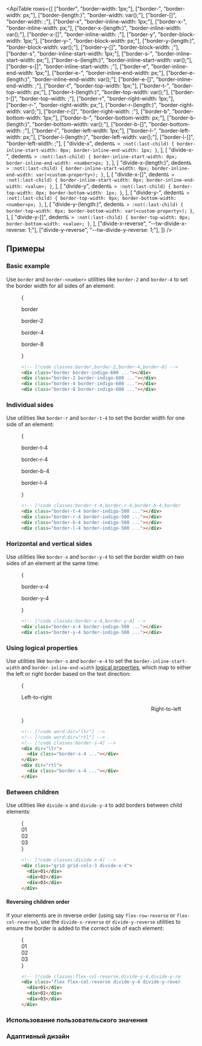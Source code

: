 

<ApiTable
  rows={[
    ["border", "border-width: 1px;"],
    ["border-<number>", "border-width: <number>px;"],
    ["border-(length:<custom-property>)", "border-width: var(<custom-property>);"],
    ["border-[<value>]", "border-width: <value>;"],
    ["border-x", "border-inline-width: 1px;"],
    ["border-x-<number>", "border-inline-width: <number>px;"],
    ["border-x-(length:<custom-property>)", "border-inline-width: var(<custom-property>);"],
    ["border-x-[<value>]", "border-inline-width: <value>;"],
    ["border-y", "border-block-width: 1px;"],
    ["border-y-<number>", "border-block-width: <number>px;"],
    ["border-y-(length:<custom-property>)", "border-block-width: var(<custom-property>);"],
    ["border-y-[<value>]", "border-block-width: <value>;"],
    ["border-s", "border-inline-start-width: 1px;"],
    ["border-s-<number>", "border-inline-start-width: <number>px;"],
    ["border-s-(length:<custom-property>)", "border-inline-start-width: var(<custom-property>);"],
    ["border-s-[<value>]", "border-inline-start-width: <value>;"],
    ["border-e", "border-inline-end-width: 1px;"],
    ["border-e-<number>", "border-inline-end-width: <number>px;"],
    ["border-e-(length:<custom-property>)", "border-inline-end-width: var(<custom-property>);"],
    ["border-e-[<value>]", "border-inline-end-width: <value>;"],
    ["border-t", "border-top-width: 1px;"],
    ["border-t-<number>", "border-top-width: <number>px;"],
    ["border-t-(length:<custom-property>)", "border-top-width: var(<custom-property>);"],
    ["border-t-[<value>]", "border-top-width: <value>;"],
    ["border-r", "border-right-width: 1px;"],
    ["border-r-<number>", "border-right-width: <number>px;"],
    ["border-r-(length:<custom-property>)", "border-right-width: var(<custom-property>);"],
    ["border-r-[<value>]", "border-right-width: <value>;"],
    ["border-b", "border-bottom-width: 1px;"],
    ["border-b-<number>", "border-bottom-width: <number>px;"],
    ["border-b-(length:<custom-property>)", "border-bottom-width: var(<custom-property>);"],
    ["border-b-[<value>]", "border-bottom-width: <value>;"],
    ["border-l", "border-left-width: 1px;"],
    ["border-l-<number>", "border-left-width: <number>px;"],
    ["border-l-(length:<custom-property>)", "border-left-width: var(<custom-property>);"],
    ["border-l-[<value>]", "border-left-width: <value>;"],
    [
      "divide-x",
      dedent`
        & > :not(:last-child) {
          border-inline-start-width: 0px;
          border-inline-end-width: 1px;
        }
    `,
    ],
    [
      "divide-x-<number>",
      dedent`
        & > :not(:last-child) {
          border-inline-start-width: 0px;
          border-inline-end-width: <number>px;
        }
    `,
    ],
    [
      "divide-x-(length:<custom-property>)",
      dedent`
        & > :not(:last-child) {
          border-inline-start-width: 0px;
          border-inline-end-width: var(<custom-property>);
        }
    `,
    ],
    [
      "divide-x-[<value>]",
      dedent`
        & > :not(:last-child) {
          border-inline-start-width: 0px;
          border-inline-end-width: <value>;
        }
    `,
    ],
    [
      "divide-y",
      dedent`
        & > :not(:last-child) {
          border-top-width: 0px;
          border-bottom-width: 1px;
        }
    `,
    ],
    [
      "divide-y-<number>",
      dedent`
        & > :not(:last-child) {
          border-top-width: 0px;
          border-bottom-width: <number>px;
        }
    `,
    ],
    [
      "divide-y-(length:<custom-property>)",
      dedent`
        & > :not(:last-child) {
          border-top-width: 0px;
          border-bottom-width: var(<custom-property>);
        }
    `,
    ],
    [
      "divide-y-[<value>]",
      dedent`
        & > :not(:last-child) {
          border-top-width: 0px;
          border-bottom-width: <value>;
        }
    `,
    ],
    ["divide-x-reverse", "--tw-divide-x-reverse: 1;"],
    ["divide-y-reverse", "--tw-divide-y-reverse: 1;"],
  ]}
/>

## Примеры

### Basic example

Use `border` and `border-<number>` utilities like `border-2` and `border-4` to set the border width for all sides of an element:

<Figure>

<Example>
  {
    <div className="flex flex-col items-center justify-around gap-4 text-center text-sm leading-6 font-bold text-white sm:flex-row">
      <div className="flex shrink-0 flex-col items-center">
        <p className="mb-3 text-center font-mono text-sm font-medium text-gray-500 dark:text-gray-400">border</p>
        <div className="size-16 border border-indigo-600 p-4"></div>
      </div>
      <div className="flex shrink-0 flex-col items-center">
        <p className="mb-3 text-center font-mono text-sm font-medium text-gray-500 dark:text-gray-400">border-2</p>
        <div className="size-16 border-2 border-indigo-600 p-4"></div>
      </div>
      <div className="flex shrink-0 flex-col items-center">
        <p className="mb-3 text-center font-mono text-sm font-medium text-gray-500 dark:text-gray-400">border-4</p>
        <div className="size-16 border-4 border-indigo-600 p-4"></div>
      </div>
      <div className="flex shrink-0 flex-col items-center">
        <p className="mb-3 text-center font-mono text-sm font-medium text-gray-500 dark:text-gray-400">border-8</p>
        <div className="size-16 border-8 border-indigo-600 p-4"></div>
      </div>
    </div>
  }
</Example>

```html
<!-- [!code classes:border,border-2,border-4,border-8] -->
<div class="border border-indigo-600 ..."></div>
<div class="border-2 border-indigo-600 ..."></div>
<div class="border-4 border-indigo-600 ..."></div>
<div class="border-8 border-indigo-600 ..."></div>
```

</Figure>

### Individual sides

Use utilities like `border-r` and `border-t-4` to set the border width for one side of an element:

<Figure>

<Example>
  {
    <div className="flex flex-col items-center justify-around gap-4 text-center text-sm leading-6 font-bold text-white sm:flex-row">
      <div className="flex shrink-0 flex-col items-center">
        <p className="mb-3 text-center font-mono text-sm font-medium text-gray-500 dark:text-gray-400">border-t-4</p>
        <div className="size-16 border-t-4 border-indigo-500 p-4 outline-1 -outline-offset-1 outline-gray-900/20 outline-dashed dark:outline-white/20"></div>
      </div>
      <div className="flex shrink-0 flex-col items-center">
        <p className="mb-3 text-center font-mono text-sm font-medium text-gray-500 dark:text-gray-400">border-r-4</p>
        <div className="size-16 border-r-4 border-indigo-500 p-4 outline-1 -outline-offset-1 outline-gray-900/20 outline-dashed dark:outline-white/20"></div>
      </div>
      <div className="flex shrink-0 flex-col items-center">
        <p className="mb-3 text-center font-mono text-sm font-medium text-gray-500 dark:text-gray-400">border-b-4</p>
        <div className="size-16 border-b-4 border-indigo-500 p-4 outline-1 -outline-offset-1 outline-gray-900/20 outline-dashed dark:outline-white/20"></div>
      </div>
      <div className="flex shrink-0 flex-col items-center">
        <p className="mb-3 text-center font-mono text-sm font-medium text-gray-500 dark:text-gray-400">border-l-4</p>
        <div className="size-16 border-l-4 border-indigo-500 p-4 outline-1 -outline-offset-1 outline-gray-900/20 outline-dashed dark:outline-white/20"></div>
      </div>
    </div>
  }
</Example>

```html
<!-- [!code classes:border-t-4,border-r-4,border-b-4,border-l-4] -->
<div class="border-t-4 border-indigo-500 ..."></div>
<div class="border-r-4 border-indigo-500 ..."></div>
<div class="border-b-4 border-indigo-500 ..."></div>
<div class="border-l-4 border-indigo-500 ..."></div>
```

</Figure>

### Horizontal and vertical sides

Use utilities like `border-x` and `border-y-4` to set the border width on two sides of an element at the same time:

<Figure>

<Example>
  {
    <div className="flex flex-col items-center justify-around gap-4 text-center text-sm leading-6 font-bold text-white sm:flex-row">
      <div className="flex shrink-0 flex-col items-center">
        <p className="mb-3 text-center font-mono text-sm font-medium text-gray-500 dark:text-gray-400">border-x-4</p>
        <div className="size-16 border-x-4 border-indigo-500 p-4 outline-1 -outline-offset-1 outline-gray-900/20 outline-dashed dark:outline-white/20"></div>
      </div>
      <div className="flex shrink-0 flex-col items-center">
        <p className="mb-3 text-center font-mono text-sm font-medium text-gray-500 dark:text-gray-400">border-y-4</p>
        <div className="size-16 border-y-4 border-indigo-500 p-4 outline-1 -outline-offset-1 outline-gray-900/20 outline-dashed dark:outline-white/20"></div>
      </div>
    </div>
  }
</Example>

```html
<!-- [!code classes:border-x-4,border-y-4] -->
<div class="border-x-4 border-indigo-500 ..."></div>
<div class="border-y-4 border-indigo-500 ..."></div>
```

</Figure>

### Using logical properties

Use utilities like `border-s` and `border-e-4` to set the `border-inline-start-width` and `border-inline-end-width` [logical properties](https://developer.mozilla.org/en-US/docs/Web/CSS/CSS_Logical_Properties/Basic_concepts), which map to either the left or right border based on the text direction:

<Figure>

<Example>
  {
    <div className="grid grid-cols-2 place-items-center gap-x-4">
      <div className="flex flex-col items-start gap-y-4" dir="ltr">
        <p className="text-sm font-medium">Left-to-right</p>
        <div className="size-16 border-s-4 border-indigo-500 p-4 outline-1 -outline-offset-1 outline-gray-900/20 outline-dashed dark:outline-white/20"></div>
      </div>
      <div className="flex flex-col items-start gap-y-4" dir="rtl">
        <p className="text-sm font-medium">Right-to-left</p>
        <div className="size-16 border-s-4 border-indigo-500 p-4 outline-1 -outline-offset-1 outline-gray-900/20 outline-dashed dark:outline-white/20"></div>
      </div>
    </div>
  }
</Example>

```html
<!-- [!code word:dir="ltr"] -->
<!-- [!code word:dir="rtl"] -->
<!-- [!code classes:border-s-4] -->
<div dir="ltr">
  <div class="border-s-4 ..."></div>
</div>
<div dir="rtl">
  <div class="border-s-4 ..."></div>
</div>
```

</Figure>

### Between children

Use utilities like `divide-x` and `divide-y-4` to add borders between child elements:

<Figure>

<Example>
  {
    <div className="mx-auto grid max-w-lg grid-cols-3 divide-x-4 divide-indigo-500 rounded-lg text-center font-mono text-sm leading-6 font-bold text-gray-400">
      <div className="p-4 outline-1 -outline-offset-1 outline-gray-900/20 outline-dashed dark:outline-white/20">01</div>
      <div className="p-4 outline-1 -outline-offset-1 outline-gray-900/20 outline-dashed dark:outline-white/20">02</div>
      <div className="p-4 outline-1 -outline-offset-1 outline-gray-900/20 outline-dashed dark:outline-white/20">03</div>
    </div>
  }
</Example>

```html
<!-- [!code classes:divide-x-4] -->
<div class="grid grid-cols-3 divide-x-4">
  <div>01</div>
  <div>02</div>
  <div>03</div>
</div>
```

</Figure>

#### Reversing children order

If your elements are in reverse order (using say `flex-row-reverse` or `flex-col-reverse`), use the `divide-x-reverse` or `divide-y-reverse` utilities to ensure the border is added to the correct side of each element:

<Figure>

<Example>
  {
    <div className="mx-auto flex max-w-sm flex-col-reverse divide-y-4 divide-y-reverse divide-indigo-500 rounded-lg text-center font-mono text-sm leading-6 font-bold text-gray-400">
      <div className="p-4 outline-1 -outline-offset-1 outline-gray-900/20 outline-dashed dark:outline-white/20">01</div>
      <div className="p-4 outline-1 -outline-offset-1 outline-gray-900/20 outline-dashed dark:outline-white/20">02</div>
      <div className="p-4 outline-1 -outline-offset-1 outline-gray-900/20 outline-dashed dark:outline-white/20">03</div>
    </div>
  }
</Example>

```html
<!-- [!code classes:flex-col-reverse,divide-y-4,divide-y-reverse] -->
<div class="flex flex-col-reverse divide-y-4 divide-y-reverse divide-gray-200">
  <div>01</div>
  <div>02</div>
  <div>03</div>
</div>
```

</Figure>

### Использование пользовательского значения

<UsingACustomValue utility="border" name="border width" value="2vw" dataType="length" variable="border-width" />

### Адаптивный дизайн

<ResponsiveDesign property="border-width" defaultClass="border-2" featuredClass="border-t-4" />
